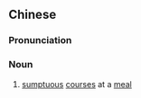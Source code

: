 {{also|肴馔}}
==Chinese==
{{zh-forms|s=肴馔}}

===Pronunciation===
{{zh-pron
|m=yáozhuàn
|cat=n
}}

===Noun===
{{zh-noun}}

# {{lb|zh|formal}} [[sumptuous]] [[course]]s at a [[meal]]